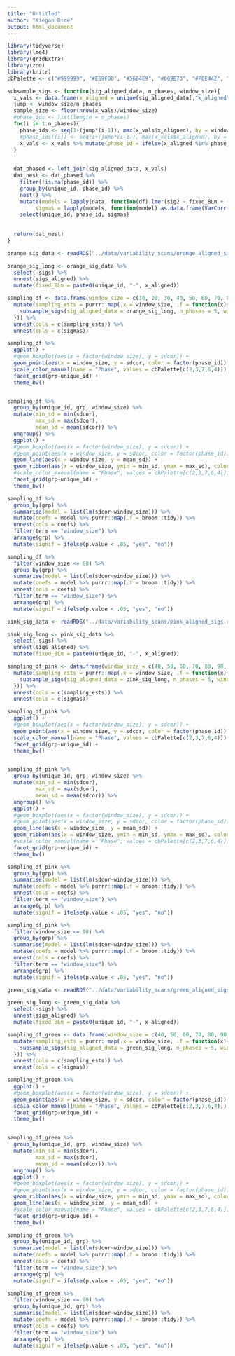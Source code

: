 ```yaml
---
title: "Untitled"
author: "Kiegan Rice"
output: html_document
---
```


```r
library(tidyverse)
library(lme4)
library(gridExtra)
library(zoo)
library(knitr)
cbPalette <- c("#999999", "#E69F00", "#56B4E9", "#009E73", "#F0E442", "#0072B2", "#D55E00", "#CC79A7")

```


```r
subsample_sigs <- function(sig_aligned_data, n_phases, window_size){
  x_vals <- data.frame(x_aligned = unique(sig_aligned_data[,"x_aligned"]), phase_id = NA)
  jump <- window_size/n_phases
  sample_size <- floor(nrow(x_vals)/window_size)
  #phase_ids <- list(length = n_phases)
  for(i in 1:n_phases){
    phase_ids <- seq(1+(jump*(i-1)), max(x_vals$x_aligned), by = window_size)
    #phase_ids[[i]] <- seq(1+(jump*(i-1)), max(x_vals$x_aligned), by = window_size)
    x_vals <- x_vals %>% mutate(phase_id = ifelse(x_aligned %in% phase_ids, i, phase_id))
  }

  
  dat_phased <- left_join(sig_aligned_data, x_vals)
  dat_nest <- dat_phased %>%
    filter(!is.na(phase_id)) %>%
    group_by(unique_id, phase_id) %>%
    nest() %>%
    mutate(models = lapply(data, function(df) lmer(sig2 ~ fixed_BLm + (1|bullet) + (1|operator) + (1|machine), data = df)), 
         sigmas = lapply(models, function(model) as.data.frame(VarCorr(model))[,c("grp", "sdcor")])) %>%
    select(unique_id, phase_id, sigmas)
  
  
  return(dat_nest)
}
```

```r
orange_sig_data <- readRDS("../data/variability_scans/orange_aligned_sigs.rda")

orange_sig_long <- orange_sig_data %>% 
  select(-sigs) %>%
  unnest(sigs_aligned) %>% 
  mutate(fixed_BLm = paste0(unique_id, "-", x_aligned))

sampling_df <- data.frame(window_size = c(10, 20, 30, 40, 50, 60, 70, 80, 90, 100)) %>%
  mutate(sampling_ests = purrr::map(.x = window_size, .f = function(x){
    subsample_sigs(sig_aligned_data = orange_sig_long, n_phases = 5, window_size = x)
  })) %>% 
  unnest(cols = c(sampling_ests)) %>% 
  unnest(cols = c(sigmas))

sampling_df %>%
  ggplot() + 
  #geom_boxplot(aes(x = factor(window_size), y = sdcor)) + 
  geom_point(aes(x = window_size, y = sdcor, color = factor(phase_id)), alpha = 0.6) + 
  scale_color_manual(name = "Phase", values = cbPalette[c(2,3,7,6,4)]) + 
  facet_grid(grp~unique_id) + 
  theme_bw()


sampling_df %>%
  group_by(unique_id, grp, window_size) %>%
  mutate(min_sd = min(sdcor), 
         max_sd = max(sdcor), 
         mean_sd = mean(sdcor)) %>%
  ungroup() %>%
  ggplot() + 
  #geom_boxplot(aes(x = factor(window_size), y = sdcor)) + 
  #geom_point(aes(x = window_size, y = sdcor, color = factor(phase_id)), alpha = 0.6) + 
  geom_line(aes(x = window_size, y = mean_sd)) + 
  geom_ribbon(aes(x = window_size, ymin = min_sd, ymax = max_sd), color = "grey", alpha = 0.6) +
  #scale_color_manual(name = "Phase", values = cbPalette[c(2,3,7,6,4)]) + 
  facet_grid(grp~unique_id) + 
  theme_bw()

```


```r
sampling_df %>%
  group_by(grp) %>%
  summarise(model = list(lm(sdcor~window_size))) %>%
  mutate(coefs = model %>% purrr::map(.f = broom::tidy)) %>%
  unnest(cols = coefs) %>%
  filter(term == "window_size") %>%
  arrange(grp) %>%
  mutate(signif = ifelse(p.value < .05, "yes", "no"))

sampling_df %>%
  filter(window_size <= 60) %>%
  group_by(grp) %>%
  summarise(model = list(lm(sdcor~window_size))) %>%
  mutate(coefs = model %>% purrr::map(.f = broom::tidy)) %>%
  unnest(cols = coefs) %>%
  filter(term == "window_size") %>%
  arrange(grp) %>%
  mutate(signif = ifelse(p.value < .05, "yes", "no"))
```


```r
pink_sig_data <- readRDS("../data/variability_scans/pink_aligned_sigs.rda")

pink_sig_long <- pink_sig_data %>% 
  select(-sigs) %>%
  unnest(sigs_aligned) %>% 
  mutate(fixed_BLm = paste0(unique_id, "-", x_aligned))

sampling_df_pink <- data.frame(window_size = c(40, 50, 60, 70, 80, 90, 100, 110, 120, 130, 140)) %>%
  mutate(sampling_ests = purrr::map(.x = window_size, .f = function(x){
    subsample_sigs(sig_aligned_data = pink_sig_long, n_phases = 5, window_size = x)
  })) %>% 
  unnest(cols = c(sampling_ests)) %>% 
  unnest(cols = c(sigmas))

sampling_df_pink %>%
  ggplot() + 
  #geom_boxplot(aes(x = factor(window_size), y = sdcor)) + 
  geom_point(aes(x = window_size, y = sdcor, color = factor(phase_id)), alpha = 0.6) + 
  scale_color_manual(name = "Phase", values = cbPalette[c(2,3,7,6,4)]) + 
  facet_grid(grp~unique_id) + 
  theme_bw()


sampling_df_pink %>%
  group_by(unique_id, grp, window_size) %>%
  mutate(min_sd = min(sdcor), 
         max_sd = max(sdcor), 
         mean_sd = mean(sdcor)) %>%
  ungroup() %>%
  ggplot() + 
  #geom_boxplot(aes(x = factor(window_size), y = sdcor)) + 
  #geom_point(aes(x = window_size, y = sdcor, color = factor(phase_id)), alpha = 0.6) + 
  geom_line(aes(x = window_size, y = mean_sd)) + 
  geom_ribbon(aes(x = window_size, ymin = min_sd, ymax = max_sd), color = "grey", alpha = 0.6) +
  #scale_color_manual(name = "Phase", values = cbPalette[c(2,3,7,6,4)]) + 
  facet_grid(grp~unique_id) + 
  theme_bw()

```


```r
sampling_df_pink %>%
  group_by(grp) %>%
  summarise(model = list(lm(sdcor~window_size))) %>%
  mutate(coefs = model %>% purrr::map(.f = broom::tidy)) %>%
  unnest(cols = coefs) %>%
  filter(term == "window_size") %>%
  arrange(grp) %>%
  mutate(signif = ifelse(p.value < .05, "yes", "no"))

sampling_df_pink %>%
  filter(window_size <= 90) %>%
  group_by(grp) %>%
  summarise(model = list(lm(sdcor~window_size))) %>%
  mutate(coefs = model %>% purrr::map(.f = broom::tidy)) %>%
  unnest(cols = coefs) %>%
  filter(term == "window_size") %>%
  arrange(grp) %>%
  mutate(signif = ifelse(p.value < .05, "yes", "no"))
```



```r
green_sig_data <- readRDS("../data/variability_scans/green_aligned_sigs.rda")

green_sig_long <- green_sig_data %>% 
  select(-sigs) %>%
  unnest(sigs_aligned) %>% 
  mutate(fixed_BLm = paste0(unique_id, "-", x_aligned))

sampling_df_green <- data.frame(window_size = c(40, 50, 60, 70, 80, 90, 100, 110, 120, 130, 140)) %>%
  mutate(sampling_ests = purrr::map(.x = window_size, .f = function(x){
    subsample_sigs(sig_aligned_data = green_sig_long, n_phases = 5, window_size = x)
  })) %>% 
  unnest(cols = c(sampling_ests)) %>% 
  unnest(cols = c(sigmas))

sampling_df_green %>%
  ggplot() + 
  #geom_boxplot(aes(x = factor(window_size), y = sdcor)) + 
  geom_point(aes(x = window_size, y = sdcor, color = factor(phase_id)), alpha = 0.6) + 
  scale_color_manual(name = "Phase", values = cbPalette[c(2,3,7,6,4)]) + 
  facet_grid(grp~unique_id) + 
  theme_bw()


sampling_df_green %>%
  group_by(unique_id, grp, window_size) %>%
  mutate(min_sd = min(sdcor), 
         max_sd = max(sdcor), 
         mean_sd = mean(sdcor)) %>%
  ungroup() %>%
  ggplot() + 
  #geom_boxplot(aes(x = factor(window_size), y = sdcor)) + 
  #geom_point(aes(x = window_size, y = sdcor, color = factor(phase_id)), alpha = 0.6) + 
  geom_ribbon(aes(x = window_size, ymin = min_sd, ymax = max_sd), color = "grey", alpha = 0.6) +
  geom_line(aes(x = window_size, y = mean_sd)) + 
  #scale_color_manual(name = "Phase", values = cbPalette[c(2,3,7,6,4)]) + 
  facet_grid(grp~unique_id) + 
  theme_bw()

```

```r
sampling_df_green %>%
  group_by(unique_id, grp) %>%
  summarise(model = list(lm(sdcor~window_size))) %>%
  mutate(coefs = model %>% purrr::map(.f = broom::tidy)) %>%
  unnest(cols = coefs) %>%
  filter(term == "window_size") %>%
  arrange(grp) %>%
  mutate(signif = ifelse(p.value < .05, "yes", "no"))

sampling_df_green %>%
  filter(window_size <= 90) %>%
  group_by(unique_id, grp) %>%
  summarise(model = list(lm(sdcor~window_size))) %>%
  mutate(coefs = model %>% purrr::map(.f = broom::tidy)) %>%
  unnest(cols = coefs) %>%
  filter(term == "window_size") %>%
  arrange(grp) %>%
  mutate(signif = ifelse(p.value < .05, "yes", "no"))
```



